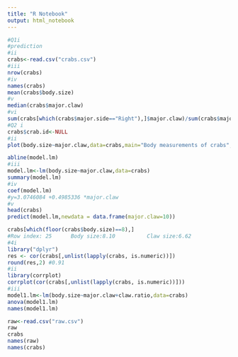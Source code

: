 ```yaml
---
title: "R Notebook"
output: html_notebook
---
```

```r
#Q1i
#prediction
#ii
crabs<-read.csv("crabs.csv")
#iii
nrow(crabs)
#iv
names(crabs)
mean(crabs$body.size)
#v
median(crabs$major.claw)
#vi
sum(crabs[which(crabs$major.side=="Right"),]$major.claw)/sum(crabs$major.claw)
#Q2 i
crabs$crab.id<-NULL
#ii
plot(body.size~major.claw,data=crabs,main="Body measurements of crabs",xlab="major claw size (cm) ",ylab="body size (cm)")

abline(model.lm)
#iii
model.lm<-lm(body.size~major.claw,data=crabs)
summary(model.lm)
#iv
coef(model.lm)
#y=3.0746084 +0.4985336 *major.claw 
#v
head(crabs)
predict(model.lm,newdata = data.frame(major.claw=10))

crabs[which(floor(crabs$body.size)==8),]
#Row index:	25		Body size:8.10			Claw size:6.62
#4i
library("dplyr")
res <- cor(crabs[,unlist(lapply(crabs, is.numeric))])
round(res,2) #0.91
#ii
library(corrplot)
corrplot(cor(crabs[,unlist(lapply(crabs, is.numeric))]))
#iii
model1.lm<-lm(body.size~major.claw+claw.ratio,data=crabs)
anova(model1.lm)
names(model1.lm)
```


```r
raw<-read.csv("raw.csv")
raw
crabs
names(raw)
names(crabs)
```

